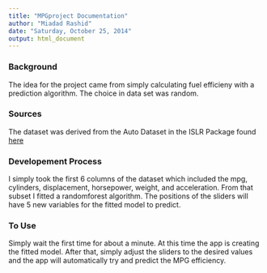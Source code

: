 ```yaml
---
title: "MPGproject Documentation"
author: "Miadad Rashid"
date: "Saturday, October 25, 2014"
output: html_document
---
```


### Background

The idea for the project came from simply calculating fuel efficieny with a prediction algorithm.  The choice in data set was random.

### Sources

The dataset was derived from the Auto Dataset in the ISLR Package found [here](http://cran.r-project.org/web/packages/ISLR/index.html)

### Developement Process

I simply took the first 6 columns of the dataset which included the mpg, cylinders, displacement, horsepower, weight, and acceleration.  From that subset I fitted a randomforest algorithm.  The positions of the sliders will have 5 new variables for the fitted model to predict.

### To Use

Simply wait the first time for about a minute.  At this time the app is creating the fitted model.  After that, simply adjust the sliders to the desired values and the app will automatically try and predict the MPG efficiency.